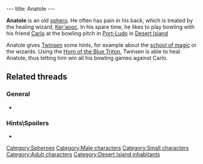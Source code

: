 ---
title: Anatole
---

{{Character|
Name=Anatole|
Image=BBANATOL.jpg|
Race=[[Sphero]]|
Gender=Male|
Size=Small|
Age=Adult}}

'''Anatole''' is an old [[sphero]]. He often has pain in his back, which is treated by the healing wizard, [[Ker'aooc]]. In his spare time, he likes to play bowling with his friend [[Carlo (bowler)|Carlo]] at the bowling pitch in [[Port-Ludo]] in [[Desert Island]]

Anatole gives [[Twinsen]] some hints, for example about the [[school of magic]] or the wizards. Using the [[Horn of the Blue Triton]], Twinsen is able to heal Anatole, thus letting him win all his bowling games against Carlo.

==Related threads==
===General===
* {{thread|id=11096|title=The Desert Island Bowlers}}

===Hints\Spoilers===
* {{thread|id=10385|title=every point of interest i could find (lba2) that isnt on this site, that needs to be!}}

[[Category:Spheroes]]
[[Category:Male characters]]
[[Category:Small characters]]
[[Category:Adult characters]]
[[Category:Desert Island inhabitants]]